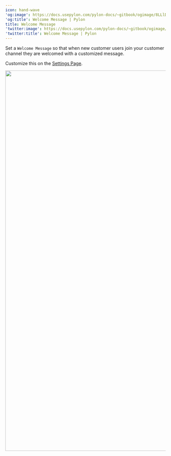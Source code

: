 ---
icon: hand-wave
'og:image': https://docs.usepylon.com/pylon-docs/~gitbook/ogimage/8LLlDpcyb6x0SGUGfmGB
'og:title': Welcome Message | Pylon
title: Welcome Message
'twitter:image': https://docs.usepylon.com/pylon-docs/~gitbook/ogimage/8LLlDpcyb6x0SGUGfmGB
'twitter:title': Welcome Message | Pylon
---
Set a `Welcome Message` so that when new customer users join your customer channel they are welcomed with a customized message.

Customize this on the [Settings Page](https://app.usepylon.com/settings/welcome).

<Frame>
<img alt="" class="block" data-testid="zoom-image" fetchpriority="high" height="1196" sizes="(max-width: 640px) 400px, 768px" src="/images/49c6d598.png" width="2380"/>
</Frame>
